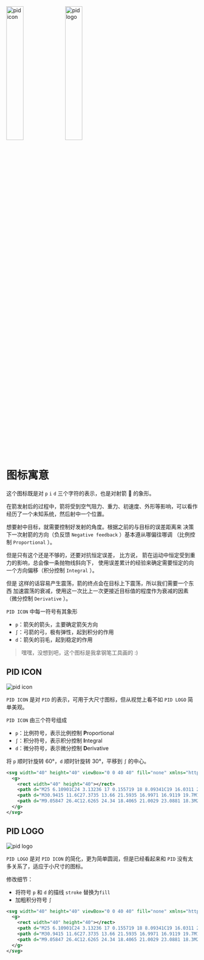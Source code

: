 
<div className="image-container">
  <img alt="pid icon" src={normalizeImagePath('/pid-icon.svg')} width="30%" />
  <img alt="pid logo" src={normalizeImagePath('/pid-logo.svg')} width="30%" />
</div>

<style jsx>{`
  .image-container {
    display: flex;
    justify-content: center;
    gap: 20px;
  }
`}</style>


# 图标寓意

这个图标既是对 `p` `i` `d` 三个字符的表示，也是对射箭 🏹 的象形。

在箭发射后的过程中，箭将受到空气阻力、重力、初速度、外形等影响，可以看作经历了一个未知系统，然后射中一个位置。

想要射中目标，就需要控制好发射的角度。根据之前的与目标的误差距离来
决策下一次射箭的方向（负反馈 `Negative feedback` ）基本遵从哪偏往哪调
（比例控制 `Proportional` ）。

但是只有这个还是不够的，还要对抗恒定误差， 比方说，
箭在运动中恒定受到重力的影响，总会像一条抛物线斜向下，
使用误差累计的经验来确定需要恒定的向一个方向偏移（积分控制 `Integral` ）。

但是 这样的话容易产生震荡，箭的终点会在目标上下震荡，所以我们需要一个东西
加速震荡的衰减，使用这一次比上一次更接近目标值的程度作为衰减的因素
（微分控制 `Derivative` ）。

`PID ICON` 中每一符号有其象形

- `p`：箭矢的箭头，主要确定箭矢方向
- `∫`：弓箭的弓，极有弹性，起到积分的作用
- `d`：箭矢的羽毛，起到稳定的作用

> 嘿嘿，没想到吧，这个图标是我拿钢笔工具画的 :)


## PID ICON

![pid icon](/pid-icon.svg)

`PID ICON` 是对 `PID` 的表示，可用于大尺寸图标，但从视觉上看不如 `PID LOGO` 简单美观。

`PID ICON` 由三个符号组成

- `p`：比例符号，表示比例控制 **P**roportional
- `∫`：积分符号，表示积分控制 **I**ntegral
- `d`：微分符号，表示微分控制 **D**erivative

将 `p` 顺时针旋转 60°，`d` 顺时针旋转 30°，平移到 `∫` 的中心。

```svg
<svg width="40" height="40" viewBox="0 0 40 40" fill="none" xmlns="http://www.w3.org/2000/svg">
  <g>
    <rect width="40" height="40"></rect>
    <path d="M25 6.10901C24 3.13236 17 0.155719 18 8.09341C19 16.0311 20.5116 20.0919 22 31.9065C23 39.8443 16 36.8676 15 33.891" stroke="#0095ff" stroke-linecap="round" stroke-width="2"></path>
    <path d="M30.9415 11.6C27.3735 13.66 21.5935 16.9971 16.9119 19.7M16.9119 19.7C13.4123 21.7205 10.6766 23.3 9.11772 24.2C7.55885 25.1 6 26 4.8 23.9215C3.6 21.8431 4.55887 19.9038 6.11772 19.0038C7.67656 18.1038 9.75503 16.9038 16.9119 19.7Z" stroke="#0095ff" stroke-linecap="round" stroke-width="1.5"></path>
    <path d="M9.05847 26.4C12.6265 24.34 18.4065 21.0029 23.0881 18.3M23.0881 18.3C26.5877 16.2795 29.3234 14.7 30.8823 13.8C32.4412 12.9 34 12 35.2 14.0785C36.4 16.1569 35.4411 18.0962 33.8823 18.9962C32.3234 19.8962 30.245 21.0962 23.0881 18.3Z" stroke="#0095ff" stroke-linecap="round" stroke-width="1.5"></path>
  </g>
</svg>
```


## PID LOGO

![pid logo](/pid-logo.svg)

`PID LOGO` 是对 `PID ICON` 的简化，更为简单圆润，但是已经看起来和 `PID` 没有太多关系了，适应于小尺寸的图标。

修改细节：

- 将符号 `p` 和 `d` 的描线 `stroke` 替换为`fill`
- 加粗积分符号 `∫`

```svg
<svg width="40" height="40" viewBox="0 0 40 40" fill="none" xmlns="http://www.w3.org/2000/svg">
  <g>
    <rect width="40" height="40"></rect>
    <path d="M25 6.10901C24 3.13236 17 0.155719 18 8.09341C19 16.0311 20.5116 20.0919 22 31.9065C23 39.8443 16 36.8676 15 33.891" stroke="#0095ff" stroke-linecap="round" stroke-width="4"></path>
    <path d="M30.9415 11.6C27.3735 13.66 21.5935 16.9971 16.9119 19.7M16.9119 19.7C13.4123 21.7205 10.6766 23.3 9.11772 24.2C7.55885 25.1 6 26 4.8 23.9215C3.6 21.8431 4.55887 19.9038 6.11772 19.0038C7.67656 18.1038 9.75503 16.9038 16.9119 19.7Z" fill="#0095ff" stroke-linecap="round"></path>
    <path d="M9.05847 26.4C12.6265 24.34 18.4065 21.0029 23.0881 18.3M23.0881 18.3C26.5877 16.2795 29.3234 14.7 30.8823 13.8C32.4412 12.9 34 12 35.2 14.0785C36.4 16.1569 35.4411 18.0962 33.8823 18.9962C32.3234 19.8962 30.245 21.0962 23.0881 18.3Z" fill="#0095ff" stroke-linecap="round"></path>
  </g>
</svg>
```
